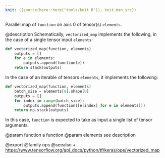 ```yaml
---
knit: ({source(here::here("tools/knit.R")); knit_man_src})
---
```

Parallel map of `function` on axis 0 of tensor(s) `elements`.

@description
Schematically, `vectorized_map` implements the following,
in the case of a single tensor input `elements`:

```python
def vectorized_map(function, elements)
    outputs = []
    for e in elements:
        outputs.append(function(e))
    return stack(outputs)
```

In the case of an iterable of tensors `elements`,
it implements the following:

```python
def vectorized_map(function, elements)
    batch_size = elements[0].shape[0]
    outputs = []
    for index in range(batch_size):
        outputs.append(function([e[index] for e in elements]))
    return np.stack(outputs)
```

In this case, `function` is expected to take as input
a single list of tensor arguments.

@param function a function
@param elements see description

@export
@family ops
@seealso
+ <https://www.tensorflow.org/api_docs/python/tf/keras/ops/vectorized_map>
